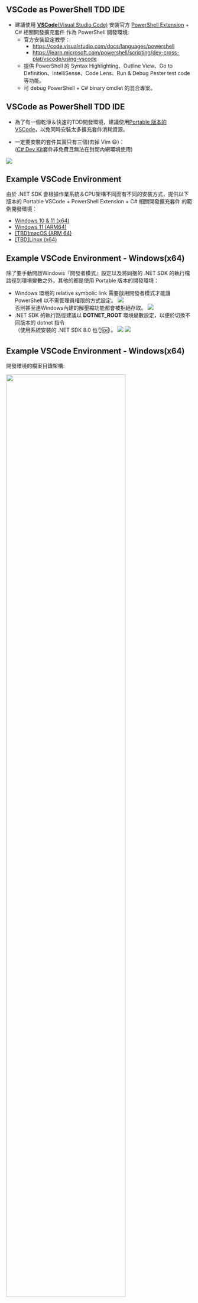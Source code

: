 
## VSCode as PowerShell TDD IDE

* 建議使用 [**VSCode**(Visual Studio Code)](http://code.visualstudio.com) 安裝官方 [PowerShell Extension](http://github.com/PowerShell/vscode-powershell) + C# 相關開發擴充套件 作為 PowerShell 開發環境:
  * 官方安裝設定教學： <br/>
    * <https://code.visualstudio.com/docs/languages/powershell>
    * <https://learn.microsoft.com/powershell/scripting/dev-cross-plat/vscode/using-vscode>
  * 提供 PowerShell 的 Syntax Highlighting、Outline View、Go to Definition、IntelliSense、Code Lens、Run & Debug Pester test code 等功能。
  * 可 debug PowerShell + C# binary cmdlet 的混合專案。

## VSCode as PowerShell TDD IDE

* 為了有一個乾淨＆快速的TDD開發環境，建議使用[ Portable 版本的 VSCode](http://code.visualstudio.com/docs/editor/portable)，以免同時安裝太多擴充套件消耗資源。

* 一定要安裝的套件其實只有三個(去掉 Vim 😆)：<br/>
([C# Dev Kit](https://marketplace.visualstudio.com/items?itemName=ms-dotnettools.csdevkit)套件非免費且無法在封閉內網環境使用)

![]({{< meta part1_img_prefix >}}pics/minimal_powershell_dev_extensions.png){fig-align="center"}

## Example VSCode Environment

由於 .NET SDK 會根據作業系統＆CPU架構不同而有不同的安裝方式，提供以下版本的 Portable VSCode + PowerShell Extension + C# 相關開發擴充套件 的範例開發環境：

* [Windows 10 & 11 (x64)](https://github.com/windperson/vscode_win32x64_pwsh)
* [Windows 11 (ARM64)](https://github.com/windperson/vscode_win32Arm64_pwsh)
* [[TBD]macOS (ARM 64)]()
* [[TBD]Linux (x64)]()

## Example VSCode Environment - Windows(x64) {.scrollable}


除了要手動開啟Windows『開發者模式』設定以及將同捆的 .NET SDK 的執行檔路徑到環境變數之外，其他的都是使用 Portable 版本的開發環境：

* Windows 環境的 relative symbolic link 需要啟用開發者模式才能讓 PowerShell 以不需管理員權限的方式設定。
   ![]({{< meta part1_img_prefix >}}pics/win10_developer_mode.png){fig-align="center"}  
   否則甚至連Windows內建的解壓縮功能都會被拒絕存取。
   ![]({{< meta part1_img_prefix >}}pics/symbolic_link_no_permission.png){fig-align="center"}
* .NET SDK 的執行路徑建議以 **DOTNET_ROOT** 環境變數設定，以便於切換不同版本的 dotnet 指令<br/>（使用系統安裝的 .NET SDK 8.0 也👌🆗）。
   ![]({{< meta part1_img_prefix >}}pics/set_dotnet_root_env-Windows_x64.png){fig-align="center"}
   ![]({{< meta part1_img_prefix >}}pics/set_path_env_include_dotnet_root-Windows_x64.png){fig-align="center"}

## Example VSCode Environment - Windows(x64) {.scrollable}

開發環境的檔案目錄架構:

![]({{< meta part1_img_prefix >}}pics/portable_vscode_ide_files.png){width=80% height=80% fig-align="center"}

* 使用獨立的 PowerShell Module 目錄避免因為不同專案需要的各種版本 PowerShell Module 互衝，或是和系統層級的 Module 混淆。

* 因此要在 PowerShell Module 目錄內下載並安裝 ["ModuleFast"](https://github.com/JustinGrote/ModuleFast) 這個工具型 PowerShell Module，用此命令列工具安裝 PowerShell Module 時可下指令指定安裝來源、安裝位置、模組版本。 

例如以下範例，從 nuget.org 安裝 Pester v5.6.1 版本到 D:\vscode_portable\pwsh_modules 目錄：
```powershell
 @{ModuleName='Pester';ModuleVersion='5.6.1'} | Install-ModuleFast -Source api.nuget.org/v3 -Destination D:\vscode_portable\pwsh_modules
```

<br/>
另外還有一個好用的開發用 PowerShell 指令列工具模組 [PowerShell.dumPS](http://github.com/deadlydog/PowerShell.dumPS)，可以用來在 VSCode 中斷點除錯時，使用 Debug Console 快速查看 PowerShell 物件的類別、屬性值資訊。

```powershell
$AnyObject | Out-Dump
```

![]({{< meta part1_img_prefix >}}pics/demo_PowerShell.dumPS.png){fig-align="center"}

## Example VSCode Environment - Windows(x64) {.scrollable}

在 pwsh-scripts 目錄的開發環境設定用 script 檔案：

* **PSScriptAnalyzerSettings.psd1**<br/>用來控制 VSCode 官方 PowerShell Extension 內建的 [PSScriptAnalyzer(PowerShell Syntax Linter)](https://learn.microsoft.com/powershell/utility-modules/psscriptanalyzer/using-scriptanalyze) 設定檔。 
* **Set-PwshTools.ps1**<br/>替代 PowerShell Profile 的設定檔，用來設定 VSCode 整合終端機中 PowerShell 命令列的自動完成功能相關設定以及添加一些類似 Unix 環境的檔案命令。

```json
  "terminal.integrated.profiles.windows": {
    "PowerShell": {
      "title": "Bundled pwsh",
      "path": "D:\\vscode_portable\\PowerShell-x64\\pwsh.exe",
      "args": [
        "-nol",
        "-nop",                                                                         // <1>
        "-noe",
        "-ex",
        "RemoteSigned",
        "-Command",                                                                     // <2>
        "Invoke-expression \". D:\\vscode_portable\\pwsh-scripts\\Set-PwshTools.ps1\""  // <2>
      ]
    }
  },
```
1. 使用 `-nop` 參數避免執行目前系統/使用者等級的 PowerShell Profile 設定檔
2. 執行 `Invoke-Expression ". D:\vscode_portable\pwsh-scripts\Set-PwshTools.ps1"` 來替代。

* **Update-SymLinks.ps1**<br/>用來更新/恢復兩個 symbolic link 檔案－1. 根目錄的 VSCode 主程式啟動連結 2. VSCode 可攜模式設定的使用者資料檔案目錄連結。<br/>(Windows 10 的 symbolic link 會因搬移到不同磁碟機/電腦而失效)
